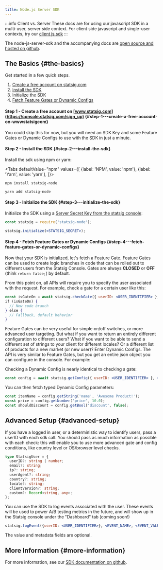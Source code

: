 ```yaml
---
title: Node.js Server SDK
---
```



:::info Client vs. Server
These docs are for using our javascript SDK in a multi-user, server side context. For client side javascript and single-user contexts, try our [client js sdk](client/jsClientSDK)
:::

The node-js-server-sdk and the accompanying docs are [open source and hosted on github](https://github.com/statsig-io/node-js-server-sdk/tree/main/docs).

## The Basics {#the-basics}

Get started in a few quick steps.

1. [Create a free account on statsig.com](#step1)
2. [Install the SDK](#step2)
3. [Initialize the SDK](#step3)
4. [Fetch Feature Gates or Dynamic Configs](#step4)

<a name="step1"></a>

#### Step 1 - Create a free account on [www.statsig.com](https://console.statsig.com/sign_up) {#step-1---create-a-free-account-on-wwwstatsigcom}

You could skip this for now, but you will need an SDK Key and some Feature Gates or Dynamic Configs to use with the SDK in just a minute.

<a name="step2"></a>

#### Step 2 - Install the SDK {#step-2---install-the-sdk}

Install the sdk using npm or yarn:

<Tabs
  defaultValue="npm"
  values={[
    {label: 'NPM', value: 'npm'},
    {label: 'Yarn', value: 'yarn'},
  ]}>
  <TabItem value="npm">

```shell
npm install statsig-node
```

  </TabItem>
  <TabItem value="yarn">

```shell
yarn add statsig-node
```

  </TabItem>
</Tabs>

<a name="step3"></a>

#### Step 3 - Initialize the SDK {#step-3---initialize-the-sdk}

Initialize the SDK using a [Server Secret Key from the statsig console](https://console.statsig.com/api_keys):

```jsx
const statsig = require('statsig-node');

statsig.initialize(<STATSIG_SECRET>);
```

<a name="step4"></a>

#### Step 4 - Fetch Feature Gates or Dynamic Configs {#step-4---fetch-feature-gates-or-dynamic-configs}

Now that your SDK is initialized, let's fetch a Feature Gate. Feature Gates can be used to create logic branches in code that can be rolled out to different users from the Statsig Console. Gates are always **CLOSED** or **OFF** (think `return false;`) by default.

From this point on, all APIs will require you to specify the user associated with the request. For example, check a gate for a certain user like this:

```jsx
const isGateOn = await statsig.checkGate({ userID: <USER_IDENTIFIER> }, <GATE_NAME>, );
if (isGateOn) {
  // New code branch
} else {
  // Fallback, default behavior
}
```

Feature Gates can be very useful for simple on/off switches, or more advanced user targeting. But what if you want to return an entirely different configuration to different users? What if you want to be able to send a different set of strings to your client for different locales? Or a different list of products for a new market (or new user)? Enter Dynamic Configs. The API is very similar to Feature Gates, but you get an entire json object you can configure in the console. For example:

Checking a Dynamic Config is nearly identical to checking a gate:

```jsx
const config = await statsig.getConfig({ userID: <USER_IDENTIFIER> }, <CONFIG_NAME>);
```

You can then fetch typed Dynamic Config parameters:

```jsx
const itemName = config.getString('name', 'Awesome Product!');
const price = config.getNumber('price', 10.0);
const shouldDiscount = config.getBool('discount', false);
```

## Advanced Setup {#advanced-setup}

If you have a logged in user, or a deterministic way to identify users, pass a userID with each sdk call. You should pass as much information as possible with each check: this will enable you to use more advanced gate and config conditions, like country level or OS/browser level checks.

```ts
type StatsigUser = {
  userID?: string | number;
  email?: string;
  ip?: string;
  userAgent?: string;
  country?: string;
  locale?: string;
  clientVersion?: string;
  custom?: Record<string, any>;
};
```

You can use the SDK to log events associated with the user. These events will be used to power A/B testing metrics in the future, and will show up in the Statsig console under the "Dashboard" tab (coming soon!)

```jsx
statsig.logEvent({userID: <USER_IDENTIFIER>}, <EVENT_NAME>, <EVENT_VALUE>, <EVENT_METADATA>);
```

The value and metadata fields are optional.

## More Information {#more-information}

For more information, see our [SDK documentation on github](https://github.com/statsig-io/node-js-server-sdk/tree/main/docs).
